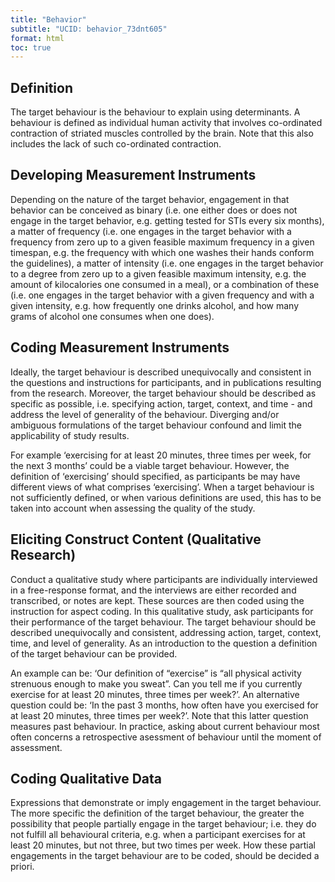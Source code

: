 ```yaml
---
title: "Behavior"
subtitle: "UCID: behavior_73dnt605"
format: html
toc: true
---
```


## Definition

The target behaviour is the behaviour to explain using determinants. A behaviour is defined as individual human activity that involves co-ordinated contraction of striated muscles controlled by the brain. Note that this also includes the lack of such co-ordinated contraction.

## Developing Measurement Instruments

Depending on the nature of the target behavior, engagement in that behavior can be conceived as binary (i.e. one either does or does not engage in the target behavior, e.g. getting tested for STIs every six months), a matter of frequency (i.e. one engages in the target behavior with a frequency from zero up to a given feasible maximum frequency in a given timespan, e.g. the frequency with which one washes their hands conform the guidelines), a matter of intensity (i.e. one engages in the target behavior to a degree from zero up to a given feasible maximum intensity, e.g. the amount of kilocalories one consumed in a meal), or a combination of these (i.e. one engages in the target behavior with a given frequency and with a given intensity, e.g. how frequently one drinks alcohol, and how many grams of alcohol one consumes when one does).


## Coding Measurement Instruments

Ideally, the target behaviour is described unequivocally and consistent in the questions and instructions for participants, and in publications resulting from the research. Moreover, the target behaviour should be described as specific as possible, i.e. specifying action, target, context, and time - and address the level of generality of the behaviour. Diverging and/or ambiguous formulations of the target behaviour confound and limit the applicability of study results.

For example 'exercising for at least 20 minutes, three times per week, for the next 3 months' could be a viable target behaviour. However, the definition of 'exercising' should specified, as participants be may have different views of what comprises 'exercising'. When a target behaviour is not sufficiently defined, or when various definitions are used, this has to be taken into account when assessing the quality of the study.


## Eliciting Construct Content (Qualitative Research)

Conduct a qualitative study where participants are individually interviewed in a free-response format, and the interviews are either recorded and transcribed, or notes are kept. These sources are then coded using the instruction for aspect coding. In this qualitative study, ask participants for their performance of the target behaviour. The target behaviour should be described unequivocally and consistent, addressing action, target, context, time, and level of generality. As an introduction to the question a definition of the target behaviour can be provided. 

An example can be: 'Our definition of "exercise" is "all physical activity strenuous enough to make you sweat". Can you tell me if you currently exercise for at least 20 minutes, three times per week?'. An alternative question could be: 'In the past 3 months, how often have you exercised for at least 20 minutes, three times per week?'. Note that this latter question measures past behaviour. In practice, asking about current behaviour most often concerns a retrospective asessment of behaviour until the moment of assessment.


## Coding Qualitative Data

Expressions that demonstrate or imply engagement in the target behaviour. The more specific the definition of the target behaviour, the greater the possibility that people partially engage in the target behaviour; i.e. they do not fulfill all behavioural criteria, e.g. when a participant exercises for at least 20 minutes, but not three, but two times per week. How these partial engagements in the target behaviour are to be coded, should be decided a priori.


